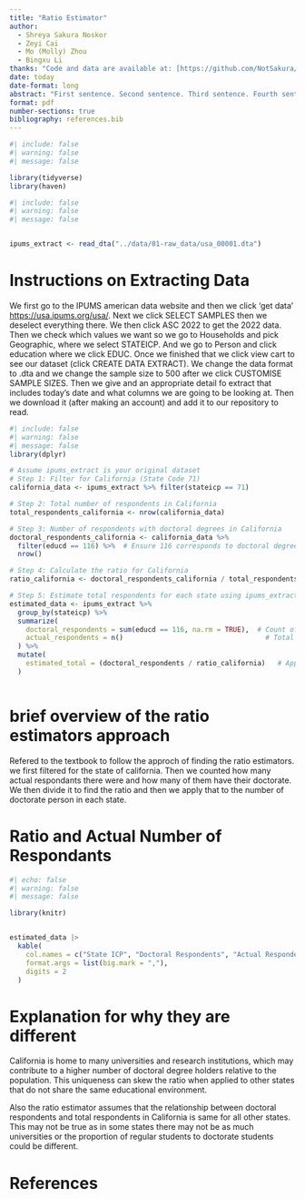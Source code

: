 ```yaml
---
title: "Ratio Estimator"
author: 
  - Shreya Sakura Noskor
  - Zeyi Cai
  - Mo (Molly) Zhou
  - Bingxu Li
thanks: "Code and data are available at: [https://github.com/NotSakura/RatioEstimator.git](https://github.com/NotSakura/RatioEstimator.git)."
date: today
date-format: long
abstract: "First sentence. Second sentence. Third sentence. Fourth sentence."
format: pdf
number-sections: true
bibliography: references.bib
---
```


```r
#| include: false
#| warning: false
#| message: false

library(tidyverse)
library(haven)
```

```r
#| include: false
#| warning: false
#| message: false


ipums_extract <- read_dta("../data/01-raw_data/usa_00001.dta")
```


# Instructions on Extracting Data

We first go to the IPUMS american data website and then we click 'get data' [https://usa.ipums.org/usa/](https://usa.ipums.org/usa/). Next we click SELECT SAMPLES then we deselect everything there. We then click ASC 2022 to get the 2022 data. Then we check which values we want so we go to Households and pick Geographic, where we select STATEICP. And we go to Person and click education where we click EDUC. Once we finished that we click view cart to see our dataset (click CREATE DATA EXTRACT). We change the data format to .dta and we change the sample size to 500 after we click CUSTOMISE SAMPLE SIZES. Then we give and an appropriate detail fo extract that includes today's date and what columns we are going to be looking at. Then we download it (after making an account) and add it to our repository to read. 



```r
#| include: false
#| warning: false
#| message: false
library(dplyr)

# Assume ipums_extract is your original dataset
# Step 1: Filter for California (State Code 71)
california_data <- ipums_extract %>% filter(stateicp == 71)

# Step 2: Total number of respondents in California
total_respondents_california <- nrow(california_data)

# Step 3: Number of respondents with doctoral degrees in California
doctoral_respondents_california <- california_data %>%
  filter(educd == 116) %>%  # Ensure 116 corresponds to doctoral degrees
  nrow()

# Step 4: Calculate the ratio for California
ratio_california <- doctoral_respondents_california / total_respondents_california

# Step 5: Estimate total respondents for each state using ipums_extract dataset
estimated_data <- ipums_extract %>%
  group_by(stateicp) %>%
  summarize(
    doctoral_respondents = sum(educd == 116, na.rm = TRUE),  # Count of doctoral respondents
    actual_respondents = n()                                   # Total respondents
  ) %>%
  mutate(
    estimated_total = (doctoral_respondents / ratio_california)   # Apply California's ratio
  )



```

# brief overview of the ratio estimators approach

Refered to the textbook to follow the approch of finding the ratio estimators. we first filtered for the state of california. Then we counted how many actual respondants there were and how many of them have their doctorate. We then divide it to find the ratio and then we apply that to the number of doctorate person in each state. 


# Ratio and Actual Number of Respondants

```r
#| echo: false
#| warning: false
#| message: false

library(knitr)


estimated_data |>
  kable(
    col.names = c("State ICP", "Doctoral Respondents", "Actual Respondents", "Estimated Total Respondents"),
    format.args = list(big.mark = ","),
    digits = 2
  )
```



# Explanation for why they are different

California is home to many  universities and research institutions, which may contribute to a higher number of doctoral degree holders relative to the population. This uniqueness can skew the ratio when applied to other states that do not share the same educational environment.

Also the ratio estimator assumes that the relationship between doctoral respondents and total respondents in California is same for all other states. This may not be true as in some states there may not be as much universities or the proportion of regular students to doctorate students could be different. 

\newpage


# References


